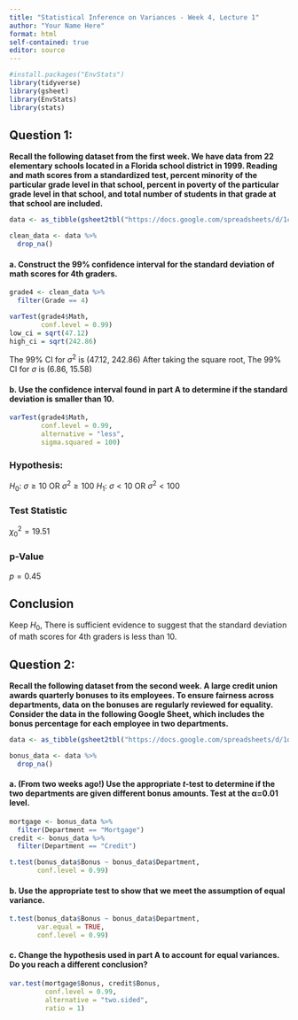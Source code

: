 ```yaml
---
title: "Statistical Inference on Variances - Week 4, Lecture 1"
author: "Your Name Here"
format: html
self-contained: true
editor: source
---
```


```r
#install.packages("EnvStats")
library(tidyverse)
library(gsheet)
library(EnvStats)
library(stats)
```

## Question 1: 

**Recall the following dataset from the first week. We have data from 22 elementary schools located in a Florida school district in 1999. Reading and math scores from a standardized test, percent minority of the particular grade level in that school, percent in poverty of the particular grade level in that school, and total number of students in that grade at that school are included.**

```r
data <- as_tibble(gsheet2tbl("https://docs.google.com/spreadsheets/d/1cVGLLdILMI34xjnzHfJNHua6fJROJwCzUBFgV22OLT4/edit#gid=0"))

clean_data <- data %>% 
  drop_na()
```

#### a. Construct the 99% confidence interval for the standard deviation of math scores for 4th graders.

```r
grade4 <- clean_data %>% 
  filter(Grade == 4)

varTest(grade4$Math,
        conf.level = 0.99)
low_ci = sqrt(47.12)
high_ci = sqrt(242.86)
```

The 99% CI for $\sigma^2$\ is (47.12, 242.86)
After taking the square root,
The 99% CI for $\sigma$\ is (6.86, 15.58)

#### b. Use the confidence interval found in part A to determine if the standard deviation is smaller than 10.
```r
varTest(grade4$Math,
        conf.level = 0.99,
        alternative = "less",
        sigma.squared = 100)
```
### Hypothesis:  
$H_0: \ \sigma \ge 10$ OR $\sigma^2 \ge 100$
$H_1: \ \sigma < 10$ OR $\sigma^2 < 100$

### Test Statistic
$\chi^2_0 = 19.51$
 
### p-Value
$p = 0.45$

## Conclusion
Keep $H_0$, There is sufficient evidence to suggest that the standard deviation of math scores for 4th graders is less than 10.
 
## Question 2:

**Recall the following dataset from the second week. A large credit union awards quarterly bonuses to its employees. To ensure fairness across departments, data on the bonuses are regularly reviewed for equality. Consider the data in the following Google Sheet, which includes the bonus percentage for each employee in two departments.**

```r
data <- as_tibble(gsheet2tbl("https://docs.google.com/spreadsheets/d/1q0Ouhr6hGBDp-5oyQuYGcsWTLrsayywVHJS7o17Sm6Y/edit?usp=sharing"))

bonus_data <- data %>% 
  drop_na()
```

#### a. (From two weeks ago!) Use the appropriate *t*-test to determine if the two departments are given different bonus amounts. Test at the &alpha;=0.01 level.

```r
mortgage <- bonus_data %>% 
  filter(Department == "Mortgage") 
credit <- bonus_data %>% 
  filter(Department == "Credit") 

t.test(bonus_data$Bonus ~ bonus_data$Department,
       conf.level = 0.99)
```

#### b. Use the appropriate test to show that we meet the assumption of equal variance.

```r
t.test(bonus_data$Bonus ~ bonus_data$Department,
       var.equal = TRUE,
       conf.level = 0.99)

```

#### c. Change the hypothesis used in part A to account for equal variances. Do you reach a different conclusion?

```r
var.test(mortgage$Bonus, credit$Bonus,
         conf.level = 0.99,
         alternative = "two.sided",
         ratio = 1)

```






